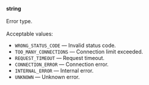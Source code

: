 **string**<br/><br/>Error type.<br/><br/>Acceptable values:

- `WRONG_STATUS_CODE` — Invalid status code.
- `TOO_MANY_CONNECTIONS` — Connection limit exceeded.
- `REQUEST_TIMEOUT` — Request timeout.
- `CONNECTION_ERROR` — Connection error.
- `INTERNAL_ERROR` — Internal error.
- `UNKNOWN` — Unknown error.